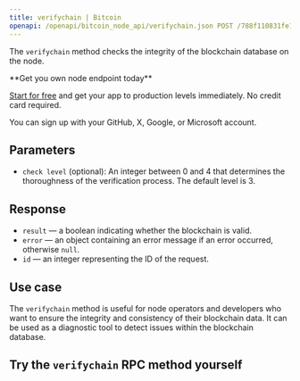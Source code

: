 ---
title: verifychain | Bitcoin
openapi: /openapi/bitcoin_node_api/verifychain.json POST /788f110831fe13808302bd79796d55e8
---

The `verifychain` method checks the integrity of the blockchain database on the node.

<Check>
**Get you own node endpoint today**

[Start for free](https://console.chainstack.com/) and get your app to production levels immediately. No credit card required.

You can sign up with your GitHub, X, Google, or Microsoft account.
</Check>


## Parameters

* `check level` (optional): An integer between 0 and 4 that determines the thoroughness of the verification process. The default level is 3.

## Response

* `result` — a boolean indicating whether the blockchain is valid.
* `error` — an object containing an error message if an error occurred, otherwise `null`.
* `id` — an integer representing the ID of the request.

## Use case

The `verifychain` method is useful for node operators and developers who want to ensure the integrity and consistency of their blockchain data. It can be used as a diagnostic tool to detect issues within the blockchain database.

## Try the `verifychain` RPC method yourself
